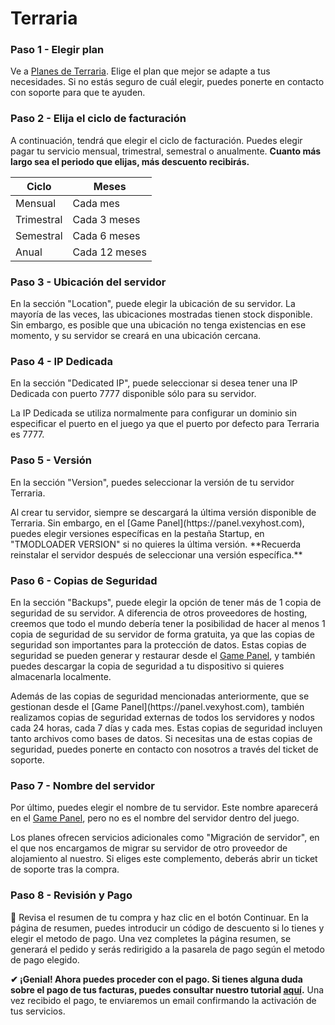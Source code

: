 # Terraria


<Steps>

### Paso 1 - Elegir plan
Ve a [Planes de Terraria](https://vexyhost.com/terraria/). Elige el plan que mejor se adapte a tus necesidades. Si no estás seguro de cuál elegir, puedes ponerte en contacto con soporte para que te ayuden.

### Paso 2 - Elija el ciclo de facturación
A continuación, tendrá que elegir el ciclo de facturación. Puedes elegir pagar tu servicio mensual, trimestral, semestral o anualmente. **Cuanto más largo sea el periodo que elijas, más descuento recibirás.**

| Ciclo | Meses |
| ------ | ------ |
| Mensual | Cada mes |
| Trimestral | Cada 3 meses |
| Semestral | Cada 6 meses |
| Anual | Cada 12 meses |

### Paso 3 - Ubicación del servidor
En la sección "Location", puede elegir la ubicación de su servidor. La mayoría de las veces, las ubicaciones mostradas tienen stock disponible. Sin embargo, es posible que una ubicación no tenga existencias en ese momento, y su servidor se creará en una ubicación cercana.

### Paso 4 - IP Dedicada
En la sección "Dedicated IP", puede seleccionar si desea tener una IP Dedicada con puerto 7777 disponible sólo para su servidor.

<Callout type="info">
    La IP Dedicada se utiliza normalmente para configurar un dominio sin especificar el puerto en el juego ya que el puerto por defecto para Terraria es 7777.
</Callout>

### Paso 5 - Versión
En la sección "Version", puedes seleccionar la versión de tu servidor Terraria.

<Callout type="info">
    Al crear tu servidor, siempre se descargará la última versión disponible de Terraria. Sin embargo, en el [Game Panel](https://panel.vexyhost.com), puedes elegir versiones específicas en la pestaña Startup, en "TMODLOADER VERSION" si no quieres la última versión. **Recuerda reinstalar el servidor después de seleccionar una versión específica.**
</Callout>

### Paso 6 - Copias de Seguridad
En la sección "Backups", puede elegir la opción de tener más de 1 copia de seguridad de su servidor. A diferencia de otros proveedores de hosting, creemos que todo el mundo debería tener la posibilidad de hacer al menos 1 copia de seguridad de su servidor de forma gratuita, ya que las copias de seguridad son importantes para la protección de datos. Estas copias de seguridad se pueden generar y restaurar desde el [Game Panel](https://panel.vexyhost.com), y también puedes descargar la copia de seguridad a tu dispositivo si quieres almacenarla localmente.

<Callout type="info">
    Además de las copias de seguridad mencionadas anteriormente, que se gestionan desde el [Game Panel](https://panel.vexyhost.com), también realizamos copias de seguridad externas de todos los servidores y nodos cada 24 horas, cada 7 días y cada mes. Estas copias de seguridad incluyen tanto archivos como bases de datos. Si necesitas una de estas copias de seguridad, puedes ponerte en contacto con nosotros a través del ticket de soporte.
</Callout>

### Paso 7 - Nombre del servidor
Por último, puedes elegir el nombre de tu servidor. Este nombre aparecerá en el [Game Panel](https://panel.vexyhost.com), pero no es el nombre del servidor dentro del juego.

<Callout type="info">
    Los planes ofrecen servicios adicionales como "Migración de servidor", en el que nos encargamos de migrar su servidor de otro proveedor de alojamiento al nuestro. Si eliges este complemento, deberás abrir un ticket de soporte tras la compra.
</Callout>

### Paso 8 - Revisión y Pago
👀 Revisa el resumen de tu compra y haz clic en el botón Continuar. En la página de resumen, puedes introducir un código de descuento si lo tienes y elegir el metodo de pago. Una vez completes la página resumen, se generará el pedido y serás redirigido a la pasarela de pago según el metodo de pago elegido.

</Steps>

**✔ ¡Genial! Ahora puedes proceder con el pago. Si tienes alguna duda sobre el pago de tus facturas, puedes consultar nuestro tutorial [aquí](/payments-country).** Una vez recibido el pago, te enviaremos un email confirmando la activación de tus servicios.
